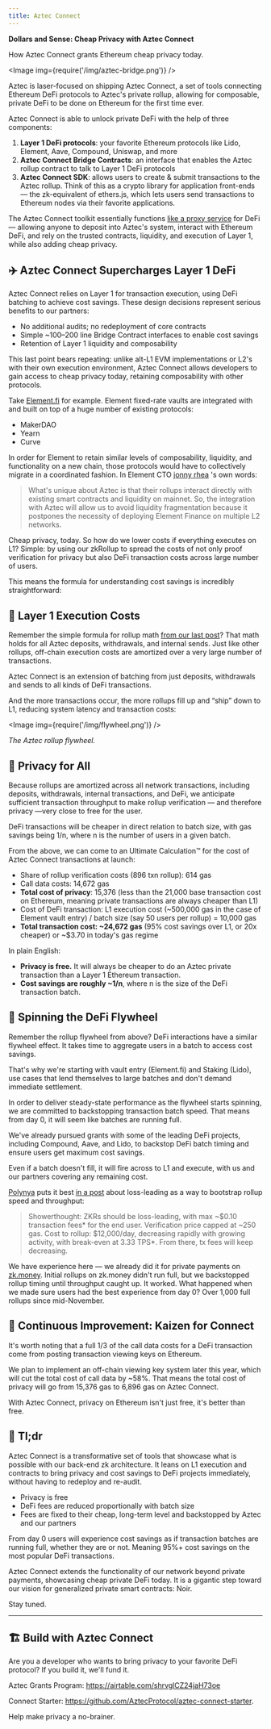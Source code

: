 ```yaml
---
title: Aztec Connect
---
```


__Dollars and Sense: Cheap Privacy with Aztec Connect__

How Aztec Connect grants Ethereum cheap privacy today.

<Image img={require('/img/aztec-bridge.png')} />

Aztec is laser-focused on shipping Aztec Connect, a set of tools connecting Ethereum DeFi protocols to Aztec's private rollup, allowing for composable, private DeFi to be done on Ethereum for the first time ever.

Aztec Connect is able to unlock private DeFi with the help of three components:

1. __Layer 1 DeFi protocols__: your favorite Ethereum protocols like Lido, Element, Aave, Compound, Uniswap, and more
2. __Aztec Connect Bridge Contracts__: an interface that enables the Aztec rollup contract to talk to Layer 1 DeFi protocols
3. __Aztec Connect SDK__: allows users to create & submit transactions to the Aztec rollup. Think of this as a crypto library for application front-ends — the zk-equivalent of ethers.js, which lets users send transactions to Ethereum nodes via their favorite applications.

The Aztec Connect toolkit essentially functions [like a proxy service](https://medium.com/aztec-protocol/private-defi-with-the-aztec-connect-bridge-76c3da76d982) for DeFi— allowing anyone to deposit into Aztec's system, interact with Ethereum DeFi, and rely on the trusted contracts, liquidity, and execution of Layer 1, while also adding cheap privacy.

## ✈️ Aztec Connect Supercharges Layer 1 DeFi
Aztec Connect relies on Layer 1 for transaction execution, using DeFi batching to achieve cost savings. These design decisions represent serious benefits to our partners:

- No additional audits; no redeployment of core contracts
- Simple ~100–200 line Bridge Contract interfaces to enable cost savings
- Retention of Layer 1 liquidity and composability

This last point bears repeating: unlike alt-L1 EVM implementations or L2's with their own execution environment, Aztec Connect allows developers to gain access to cheap privacy today, retaining composability with other protocols.

Take [Element.fi](http://element.fi/) for example. Element fixed-rate vaults are integrated with and built on top of a huge number of existing protocols:

- MakerDAO
- Yearn
- Curve

In order for Element to retain similar levels of composability, liquidity, and functionality on a new chain, those protocols would have to collectively migrate in a coordinated fashion. In Element CTO 
[jonny rhea](https://medium.com/u/916b1bfb656?source=post_page-----f35db037a04--------------------------------)
's own words:

> What's unique about Aztec is that their rollups interact directly with existing smart contracts and liquidity on mainnet. So, the integration with Aztec will allow us to avoid liquidity fragmentation because it postpones the necessity of deploying Element Finance on multiple L2 networks.

Cheap privacy, today. So how do we lower costs if everything executes on L1? Simple: by using our zkRollup to spread the costs of not only proof verification for privacy but also DeFi transaction costs across large number of users.

This means the formula for understanding cost savings is incredibly straightforward:

## 🍰 Layer 1 Execution Costs

Remember the simple formula for rollup math [from our last post](https://medium.com/aztec-protocol/privacy-for-pennies-scaling-aztecs-zkrollup-9f2b36615cc6)? That math holds for all Aztec deposits, withdrawals, and internal sends. Just like other rollups, off-chain execution costs are amortized over a very large number of transactions.

Aztec Connect is an extension of batching from just deposits, withdrawals and sends to all kinds of DeFi transactions.

And the more transactions occur, the more rollups fill up and “ship” down to L1, reducing system latency and transaction costs:

<Image img={require('/img/flywheel.png')} />

_The Aztec rollup flywheel._

## 📩 Privacy for All

Because rollups are amortized across all network transactions, including deposits, withdrawals, internal transactions, and DeFi, we anticipate sufficient transaction throughput to make rollup verification — and therefore privacy —very close to free for the user.

DeFi transactions will be cheaper in direct relation to batch size, with gas savings being 1/n, where n is the number of users in a given batch.

From the above, we can come to an Ultimate Calculation™ for the cost of Aztec Connect transactions at launch:

- Share of rollup verification costs (896 txn rollup): 614 gas
- Call data costs: 14,672 gas
- __Total cost of privacy__: 15,376 (less than the 21,000 base transaction cost on Ethereum, meaning private transactions are always cheaper than L1)
- Cost of DeFi transaction: L1 execution cost (~500,000 gas in the case of Element vault entry) / batch size (say 50 users per rollup) = 10,000 gas
- __Total transaction cost: ~24,672 gas__ (95% cost savings over L1, or 20x cheaper) or ~$3.70 in today's gas regime

In plain English:

- __Privacy is free.__ It will always be cheaper to do an Aztec private transaction than a Layer 1 Ethereum transaction.
- __Cost savings are roughly ~1/n__, where n is the size of the DeFi transaction batch.

## 🤑 Spinning the DeFi Flywheel

Remember the rollup flywheel from above? DeFi interactions have a similar flywheel effect. It takes time to aggregate users in a batch to access cost savings.

That's why we're starting with vault entry (Element.fi) and Staking (Lido), use cases that lend themselves to large batches and don't demand immediate settlement.

In order to deliver steady-state performance as the flywheel starts spinning, we are committed to backstopping transaction batch speed. That means from day 0, it will seem like batches are running full.

We've already pursued grants with some of the leading DeFi projects, including Compound, Aave, and Lido, to backstop DeFi batch timing and ensure users get maximum cost savings.

Even if a batch doesn't fill, it will fire across to L1 and execute, with us and our partners covering any remaining cost.

[Polynya](https://medium.com/u/923c922a6d67?source=post_page-----f35db037a04--------------------------------) puts it best [in a post](https://twitter.com/epolynya/status/1474990044154793984?ref_src=twsrc%5Etfw%7Ctwcamp%5Etweetembed%7Ctwterm%5E1474990044154793984%7Ctwgr%5E%7Ctwcon%5Es1_&ref_url=https%3A%2F%2Fcdn.embedly.com%2Fwidgets%2Fmedia.html%3Ftype%3Dtext2Fhtmlkey%3Da19fcc184b9711e1b4764040d3dc5c07schema%3Dtwitterurl%3Dhttps3A%2F%2Ftwitter.com%2Fepolynya%2Fstatus%2F1474990044154793984image%3Dhttps3A%2F%2Fi.embed.ly%2F1%2Fimage3Furl3Dhttps253A252F252Fabs.twimg.com252Ferrors252Flogo46x38.png26key3Da19fcc184b9711e1b4764040d3dc5c07) about loss-leading as a way to bootstrap rollup speed and throughput:

> Showerthought: ZKRs should be loss-leading, with  max ~$0.10 transaction fees* for the end user. Verification price capped at ~250 gas. Cost to rollup: $12,000/day, decreasing rapidly with growing activity, with break-even at 3.33 TPS*. From there, tx fees will keep decreasing.

We have experience here — we already did it for private payments on [zk.money](http://zk.money/). Initial rollups on zk.money didn't run full, but we backstopped rollup timing until throughput caught up. It worked. What happened when we made sure users had the best experience from day 0? Over 1,000 full rollups since mid-November.

## 🧗 Continuous Improvement: Kaizen for Connect

It's worth noting that a full 1/3 of the call data costs for a DeFi transaction come from posting transaction viewing keys on Ethereum.

We plan to implement an off-chain viewing key system later this year, which will cut the total cost of call data by ~58%. That means the total cost of privacy will go from 15,376 gas to 6,896 gas on Aztec Connect.

With Aztec Connect, privacy on Ethereum isn't just free, it's better than free.

## 📕 Tl;dr
Aztec Connect is a transformative set of tools that showcase what is possible with our back-end zk architecture. It leans on L1 execution and contracts to bring privacy and cost savings to DeFi projects immediately, without having to redeploy and re-audit.

- Privacy is free
- DeFi fees are reduced proportionally with batch size
- Fees are fixed to their cheap, long-term level and backstopped by Aztec and our partners

From day 0 users will experience cost savings as if transaction batches are running full, whether they are or not. Meaning 95%+ cost savings on the most popular DeFi transactions.

Aztec Connect extends the functionality of our network beyond private payments, showcasing cheap private DeFi today. It is a gigantic step toward our vision for generalized private smart contracts: Noir.

Stay tuned.

---

## 🏗 Build with Aztec Connect

Are you a developer who wants to bring privacy to your favorite DeFi protocol? If you build it, we'll fund it.

Aztec Grants Program: https://airtable.com/shrvglCZ24jaH73oe

Connect Starter: https://github.com/AztecProtocol/aztec-connect-starter.

Help make privacy a no-brainer.